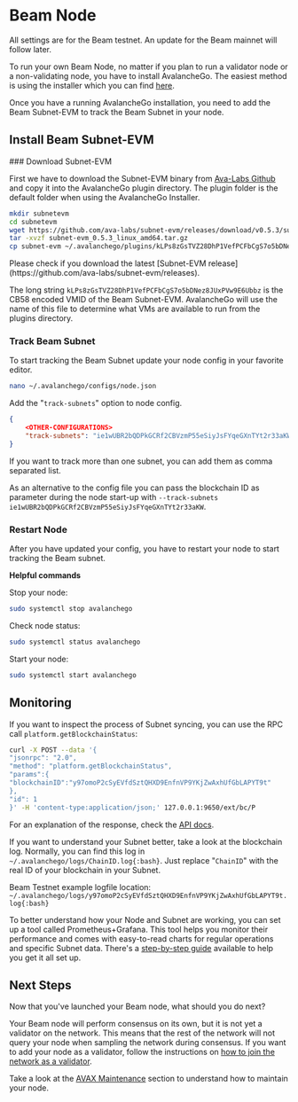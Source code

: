
# Beam Node

<Callout type="warning" emoji="⚠️">
  All settings are for the Beam testnet. An update for the Beam mainnet will follow later.
</Callout>


To run your own Beam Node, no matter if you plan to run a validator node or a non-validating node, you have to install AvalancheGo. The easiest method is using the installer which you can find [here](https://docs.avax.network/nodes/build/set-up-node-with-installer).

Once you have a running AvalancheGo installation, you need to add the Beam Subnet-EVM to track the Beam Subnet in your node.


## Install Beam Subnet-EVM

<Steps>
### Download Subnet-EVM


First we have to download the Subnet-EVM binary from [Ava-Labs Github](https://github.com/ava-labs/subnet-evm) and copy it into the AvalancheGo plugin directory. The plugin folder is the default folder when using the AvalancheGo Installer.

```bash /kLPs8zGsTVZ28DhP1VefPCFbCgS7o5bDNez8JUxPVw9E6Ubbz/
mkdir subnetevm
cd subnetevm
wget https://github.com/ava-labs/subnet-evm/releases/download/v0.5.3/subnet-evm_0.5.3_linux_amd64.tar.gz
tar -xvzf subnet-evm_0.5.3_linux_amd64.tar.gz
cp subnet-evm ~/.avalanchego/plugins/kLPs8zGsTVZ28DhP1VefPCFbCgS7o5bDNez8JUxPVw9E6Ubbz
```

<Callout type="info">
  Please check if you download the latest [Subnet-EVM release](https://github.com/ava-labs/subnet-evm/releases).
</Callout>

The long string `kLPs8zGsTVZ28DhP1VefPCFbCgS7o5bDNez8JUxPVw9E6Ubbz` is the CB58 encoded VMID of the Beam Subnet-EVM. AvalancheGo will use the name of this file to determine what VMs are available to run from the plugins directory. 

### Track Beam Subnet

To start tracking the Beam Subnet update your node config in your favorite editor.

```bash copy
nano ~/.avalanchego/configs/node.json
```

Add the "`track-subnets`" option to node config. 
```json
{
	<OTHER-CONFIGURATIONS>
	"track-subnets": "ie1wUBR2bQDPkGCRf2CBVzmP55eSiyJsFYqeGXnTYt2r33aKW"
}
```
If you want to track more than one subnet, you can add them as comma separated list. 

As an alternative to the config file you can pass the blockchain ID as parameter during the node start-up with `--track-subnets ie1wUBR2bQDPkGCRf2CBVzmP55eSiyJsFYqeGXnTYt2r33aKW`. 

### Restart Node

After you have updated your config, you have to restart your node to start tracking the Beam subnet. 

**Helpful commands** 

Stop your node: 
```bash copy
sudo systemctl stop avalanchego
```

Check node status: 
```bash copy
sudo systemctl status avalanchego
```

Start your node:
```bash copy
sudo systemctl start avalanchego
```

</Steps>




## Monitoring

If you want to inspect the process of Subnet syncing, you can use the RPC call `platform.getBlockchainStatus`:

```bash /y97omoP2cSyEVfdSztQHXD9EnfnVP9YKjZwAxhUfGbLAPYT9t/ copy
curl -X POST --data '{
"jsonrpc": "2.0",
"method": "platform.getBlockchainStatus",
"params":{
"blockchainID":"y97omoP2cSyEVfdSztQHXD9EnfnVP9YKjZwAxhUfGbLAPYT9t"
},
"id": 1
}' -H 'content-type:application/json;' 127.0.0.1:9650/ext/bc/P
```

For an explanation of the response, check the [API docs](https://docs.avax.network/apis/avalanchego/apis/p-chain#platformgetblockchainstatus).

If you want to understand your Subnet better, take a look at the blockchain log. Normally, you can find this log in `~/.avalanchego/logs/ChainID.log{:bash}`. Just replace "`ChainID`" with the real ID of your blockchain in your Subnet.

Beam Testnet example logfile location: 
`~/.avalanchego/logs/y97omoP2cSyEVfdSztQHXD9EnfnVP9YKjZwAxhUfGbLAPYT9t.log{:bash}`

To better understand how your Node and Subnet are working, you can set up a tool called Prometheus+Grafana. This tool helps you monitor their performance and comes with easy-to-read charts for regular operations and specific Subnet data. There's a [step-by-step guide](https://docs.avax.network/nodes/maintain/setting-up-node-monitoring) available to help you get it all set up.


## Next Steps

Now that you've launched your Beam node, what should you do next?

Your Beam node will perform consensus on its own, but it is not yet a validator on the network. This means that the rest of the network will not query your node when sampling the network during consensus. If you want to add your node as a validator, follow the instructions on [how to join the network as a validator](/chain/nodes/validator).

Take a look at the [AVAX Maintenance](https://docs.avax.network/nodes#maintain) section to understand how to maintain your node.
